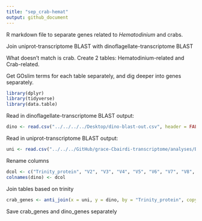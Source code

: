 ```yaml
---
title: "sep_crab-hemat"
output: github_document
---
```


R markdown file to separate genes related to _Hematodinium_ and crabs.

Join uniprot-transcriptome BLAST with dinoflagellate-transcriptome BLAST

What doesn't match is crab. 
Create 2 tables: Hematodinium-related and Crab-related. 

Get GOslim terms for each table separately, and dig deeper into genes separately. 

```r
library(dplyr)
library(tidyverse)
library(data.table)
```

Read in dinoflagellate-transcriptome BLAST output:
```r
dino <- read.csv("../../../../Desktop/dino-blast-out.csv", header = FALSE)
```

Read in uniprot-transcriptome BLAST output: 
```r
uni <- read.csv("../../../GitHub/grace-Cbairdi-transcriptome/analyses/Blastquery-GOslim-sep.csv", header = TRUE)
```

Rename columns
```r
dcol <- c("Trinity_protein", "V2", "V3", "V4", "V5", "V6", "V7", "V8", "V9")
colnames(dino) <- dcol
```

Join tables based on trinity
```r
crab_genes <- anti_join(x = uni, y = dino, by = "Trinity_protein", copy = FALSE)
```

Save crab_genes and dino_genes separately

